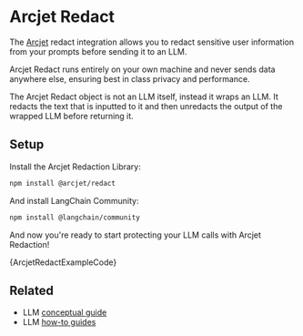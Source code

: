 
# Arcjet Redact

The [Arcjet](https://arcjet.com) redact integration allows you to redact sensitive user information from your prompts before sending it to an LLM.

Arcjet Redact runs entirely on your own machine and never sends data anywhere else, ensuring best in class privacy and performance.

The Arcjet Redact object is not an LLM itself, instead it wraps an LLM. It redacts the text that is inputted to it and then unredacts the output of the wrapped LLM before returning it. 

## Setup

Install the Arcjet Redaction Library:

```bash npm2yarn
npm install @arcjet/redact
```

And install LangChain Community:

```bash npm2yarn
npm install @langchain/community
```

And now you're ready to start protecting your LLM calls with Arcjet Redaction!


<CodeBlock language="typescript">{ArcjetRedactExampleCode}</CodeBlock>

## Related

- LLM [conceptual guide](/docs/concepts/#llms)
- LLM [how-to guides](/docs/how_to/#llms)
